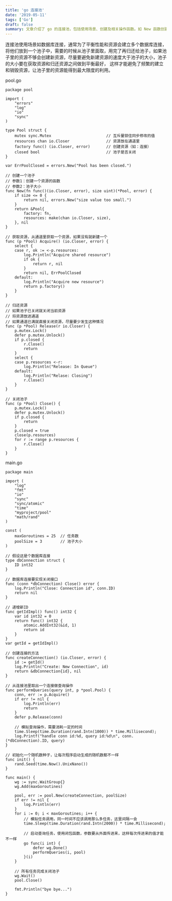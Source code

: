 ```yaml
---
title: 'go 连接池'
date: '2019-05-11'
tags: ['Go']
draft: false
summary: 文章介绍了 go 的连接池，包括使用场景、创建及相关操作函数。如 New 函数创建池子，Acquire 获取资源，Release 归还资源，Close 关闭池子。通过 main 函数中模拟数据库连接操作展示了连接池的使用。  
---
```


连接池使用场景如数据库连接，通常为了平衡性能和资源会建立多个数据库连接，将他们放到一个池子中，需要的时候从池子里面取，用完了再归还给池子，如果池子里的资源不够会创建新资源，尽量要避免新建资源的速度大于池子的大小，池子的大小要在获取资源和归还资源之间做到平衡最好， 这样才能避免了频繁的建立和销毁资源，让池子里的资源能得到最大限度的利用。

pool.go
```
package pool

import (
	"errors"
	"log"
	"io"
	"sync"
)

type Pool struct {
	mutex sync.Mutex 						// 互斥量锁住同步修改的值
	resources chan io.Closer				// 资源放在通道里
	factory func() (io.Closer, error)		// 创建资源（如：连接）
	closed bool								// 池子是否关闭
}

var ErrPoolClosed = errors.New("Pool has been closed.")

// 创建一个池子
// 参数1：创建一个资源的函数
// 参数2：池子大小
func New(fn func()(io.Closer, error), size uint)(*Pool, error) {
	if size <= 0 {
		return nil, errors.New("size value too small.")
	}
	return &Pool{
		factory: fn,
		resources: make(chan io.Closer, size),
	}, nil
}

// 获取资源，从通道里获取一个资源，如果没有就新建一个
func (p *Pool) Acquire() (io.Closer, error) {
	select {
	case r, ok := <-p.resources:
		log.Println("Acquire shared resource")
		if ok {
			return r, nil
		}
		return nil, ErrPoolClosed
	default:
		log.Println("Acquire new resource")
		return p.factory()
	}
}

// 归还资源
// 如果池子已关闭就关闭当前资源
// 将资源放进通道
// 如果通道已满就直接关闭资源，尽量要少发生这种情况
func (p *Pool) Release(r io.Closer) {
	p.mutex.Lock()
	defer p.mutex.Unlock()
	if p.closed {
		r.Close()
		return
	}
	select {
	case p.resources <-r:
		log.Println("Release: In Queue")
	default:
		log.Println("Relase: Closing")
		r.Close()
	}
}

// 关闭池子
func (p *Pool) Close() {
	p.mutex.Lock()
	defer p.mutex.Unlock()
	if p.closed {
		return
	}
	p.closed = true
	close(p.resources)
	for r := range p.resources {
		r.Close()
	}
}

```

main.go
```
package main

import (
	"log"
	"fmt"
	"io"
	"sync"
	"sync/atomic"
	"time"
	"myproject/pool"
	"math/rand"
)

const (
	maxGoroutines = 25 	// 任务数
	poolSize = 3		// 池子大小
)

// 假设这是个数据库连接
type dbConnection struct {
	ID int32
}

// 数据库连接要实现关闭接口
func (conn *dbConnection) Close() error {
	log.Println("Close: Connection id", conn.ID)
	return nil
}

// 递增新ID
func getIdImpl() func() int32 {
	var id int32 = 0
	return func() int32 {
		atomic.AddInt32(&id, 1)
		return id
	}
}
var getId = getIdImpl()

// 创建连接的方法
func createConnection() (io.Closer, error) {
	id := getId()
	log.Println("Create: New Connection", id)
	return &dbConnection{id}, nil
}

// 从连接池里取出一个连接做查询操作
func performQueries(query int, p *pool.Pool) {
	conn, err := p.Acquire()
	if err != nil {
		log.Println(err)
		return
	}
	defer p.Release(conn)

	// 模拟查询操作，需要消耗一定的时间
	time.Sleep(time.Duration(rand.Intn(1000)) * time.Millisecond);
	log.Printf("handle conn id:%d, query id:%d\n", conn.(*dbConnection).ID, query)
}

// 初始化一个随机数种子，让每次程序启动生成的随机数都不一样
func init() {
	rand.Seed(time.Now().UnixNano())
}

func main() {
	wg := sync.WaitGroup{}
	wg.Add(maxGoroutines)

	pool, err := pool.New(createConnection, poolSize)
	if err != nil {
		log.Println(err)
	}
	for i := 0; i < maxGoroutines; i++ {
		// 模拟任务调用，同一时间不应该调用那么多任务，这里间隔一会
		time.Sleep(time.Duration(rand.Intn(2000)) * time.Millisecond);

		// 启动查询任务，使用闭包函数，参数要从外面传进来，这样每次传进来的值才能不一样
		go func(i int) {
			defer wg.Done()
			performQueries(i, pool)
		}(i)
	}

	// 所有任务完成关闭池子
	wg.Wait()
	pool.Close()

	fmt.Println("bye bye...")
}
```